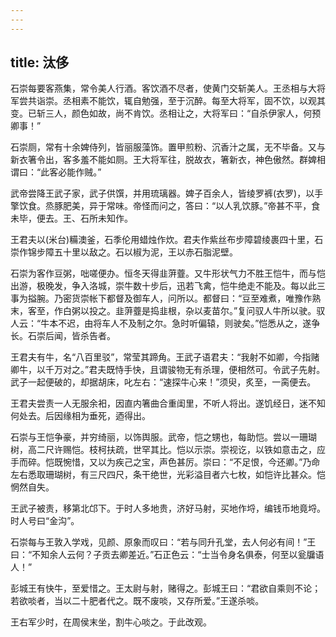 ```yaml
---
---
---
```

title: 汰侈
---


石崇每要客燕集，常令美人行酒。客饮酒不尽者，使黄门交斩美人。王丞相与大将军尝共诣崇。丞相素不能饮，辄自勉强，至于沉醉。每至大将军，固不饮，以观其变。已斩三人，颜色如故，尚不肯饮。丞相让之，大将军曰：“自杀伊家人，何预卿事！”

石崇厕，常有十余婢侍列，皆丽服藻饰。置甲煎粉、沉香汁之属，无不毕备。又与新衣箸令出，客多羞不能如厕。王大将军往，脱故衣，箸新衣，神色傲然。群婢相谓曰：“此客必能作贼。”

武帝尝降王武子家，武子供馔，并用琉璃器。婢子百余人，皆绫罗裤(衣罗)，以手擎饮食。烝豚肥美，异于常味。帝怪而问之，答曰：“以人乳饮豚。”帝甚不平，食未毕，便去。王、石所未知作。

王君夫以(米台)糒澳釜，石季伦用蜡烛作炊。君夫作紫丝布步障碧绫裹四十里，石崇作锦步障五十里以敌之。石以椒为泥，王以赤石脂泥壁。

石崇为客作豆粥，咄嗟便办。恒冬天得韭蓱虀。又牛形状气力不胜王恺牛，而与恺出游，极晚发，争入洛城，崇牛数十步后，迅若飞禽，恺牛绝走不能及。每以此三事为搤腕。乃密货崇帐下都督及御车人，问所以。都督曰：“豆至难煮，唯豫作熟末，客至，作白粥以投之。韭蓱虀是捣韭根，杂以麦苗尔。”复问驭人牛所以驶。驭人云：“牛本不迟，由将车人不及制之尔。急时听偏辕，则驶矣。”恺悉从之，遂争长。石崇后闻，皆杀告者。

王君夫有牛，名“八百里驳”，常莹其蹄角。王武子语君夫：“我射不如卿，今指赌卿牛，以千万对之。”君夫既恃手快，且谓骏物无有杀理，便相然可。令武子先射。武子一起便破的，却据胡床，叱左右：“速探牛心来！”须臾，炙至，一脔便去。

王君夫尝责一人无服余衵，因直内箸曲合重闺里，不听人将出。遂饥经日，迷不知何处去。后因缘相为垂死，迺得出。

石崇与王恺争豪，并穷绮丽，以饰舆服。武帝，恺之甥也，每助恺。尝以一珊瑚树，高二尺许赐恺。枝柯扶疏，世罕其比。恺以示崇。崇视讫，以铁如意击之，应手而碎。恺既惋惜，又以为疾己之宝，声色甚厉。崇曰：“不足恨，今还卿。”乃命左右悉取珊瑚树，有三尺四尺，条干绝世，光彩溢目者六七枚，如恺许比甚众。恺惘然自失。

王武子被责，移第北邙下。于时人多地贵，济好马射，买地作埒，编钱币地竟埒。时人号曰“金沟”。

石崇每与王敦入学戏，见颜、原象而叹曰：“若与同升孔堂，去人何必有间！”王曰：“不知余人云何？子贡去卿差近。”石正色云：“士当令身名俱泰，何至以瓮牖语人！”

彭城王有快牛，至爱惜之。王太尉与射，赌得之。彭城王曰：“君欲自乘则不论；若欲啖者，当以二十肥者代之。既不废啖，又存所爱。”王遂杀啖。

王右军少时，在周侯末坐，割牛心啖之。于此改观。

